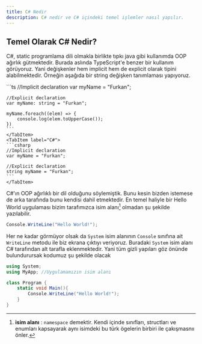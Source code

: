 ```yaml
---
title: C# Nedir
description: C# nedir ve C# içindeki temel işlemler nasıl yapılır.
---
```



## Temel Olarak C# Nedir?

C#, static programlama dili olmakla birlikte tıpkı java gibi kullanımda OOP ağırlık gütmektedir. Burada aslında TypeScript'e benzer bir kullanım görüyoruz. Yani değişkenler hem implicit hem de explicit olarak tipini alabilmektedir. Örneğin aşağıda bir string değişken tanımlaması yapıyoruz.

<Tabs>
    <TabItem label="TS">
    ```ts
    //Implicit declaration
    var myName = "Furkan";

    //Explicit declaration
    var myName: string = "Furkan";

    myName.foreach((elem) => {
        console.log(elem.toUpperCase());
    })
    ```
    </TabItem>
    <TabItem label="C#">
    ```csharp
    //Implicit declaration
    var myName = "Furkan";

    //Explicit declaration
    string myName = "Furkan";
    ```
    </TabItem>
</Tabs>


C#'ın OOP ağırlıklı bir dil olduğunu söylemiştik. Bunu kesin bizden istemese de arka tarafında bunu kendisi dahil etmektedir. En temel haliyle bir Hello World uygulaması bizim tarafımızca isim alanı[^1] olmadan şu şekilde yazılabilir.

```csharp
Console.WriteLine("Hello World!");
```

Her ne kadar görmüyor olsak da `System` isim alanının `Console` sınıfına ait `WriteLine` metodu ile biz ekrana çıktıyı veriyoruz. Buradaki `System` isim alanı C# tarafından alt tarafla eklenmektedir. Yani tüm gizli yapıları göz önünde bulundurursak kodumuz şu şekilde olacak

```csharp
using System;
using MyApp; //Uygulamamızın isim alanı

class Program {
    static void Main(){
        Console.WriteLine("Hello World!");
    }
}
```


[^1]: **isim alanı**
:   `namespace` demektir. Kendi içinde sınıfları, structları ve enumları kapsayarak aynı isimdeki bu türk ögelerin birbiri ile çakışmasnıı önler.
